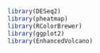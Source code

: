
```r
library(DESeq2)
library(pheatmap)
library(RColorBrewer)
library(ggplot2)
library(EnhancedVolcano)
```